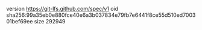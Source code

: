 version https://git-lfs.github.com/spec/v1
oid sha256:99a35eb0e880fce40e6a3b037834e79fb7e6441f8ce55d510ed700301bef69ee
size 292949
